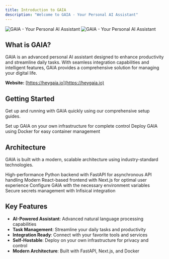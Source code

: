 ```yaml
---
title: Introduction to GAIA
description: "Welcome to GAIA - Your Personal AI Assistant"
---
```


<img
  className="block dark:hidden rounded-lg"
  src="/images/wallpaper.png"
  alt="GAIA - Your Personal AI Assistant"
/>
<img
  className="hidden dark:block rounded-lg"
  src="/images/wallpaper.png"
  alt="GAIA - Your Personal AI Assistant"
/>

## What is GAIA?

GAIA is an advanced personal AI assistant designed to enhance productivity and streamline daily tasks. With seamless integration capabilities and intelligent features, GAIA provides a comprehensive solution for managing your digital life.

**Website:** [https://heygaia.io](https://heygaia.io)

## Getting Started

Get up and running with GAIA quickly using our comprehensive setup guides.

<CardGroup cols={2}>
  <Card
    title="Self-Hosting Setup"
    icon="server"
    href="/self-hosting/overview"
  >
    Set up GAIA on your own infrastructure for complete control
  </Card>
  <Card
    title="Docker Setup"
    icon="docker"
    href="/self-hosting/docker-setup"
  >
    Deploy GAIA using Docker for easy container management
  </Card>
</CardGroup>

## Architecture

GAIA is built with a modern, scalable architecture using industry-standard technologies.

<CardGroup cols={2}>
  <Card
    title="Backend (FastAPI)"
    icon="code"
    href="#backend-overview"
  >
    High-performance Python backend with FastAPI for asynchronous API handling
  </Card>
  <Card
    title="Frontend (Next.js)"
    icon="window"
    href="#frontend-overview"
  >
    Modern React-based frontend with Next.js for optimal user experience
  </Card>
  <Card
    title="Environment Variables"
    icon="gear"
    href="/self-hosting/environment-variables"
  >
    Configure GAIA with the necessary environment variables
  </Card>
  <Card
    title="Infisical Setup"
    icon="lock"
    href="/self-hosting/infisical-setup"
  >
    Secure secrets management with Infisical integration
  </Card>
</CardGroup>

## Key Features

- **AI-Powered Assistant**: Advanced natural language processing capabilities
- **Task Management**: Streamline your daily tasks and productivity
- **Integration Ready**: Connect with your favorite tools and services
- **Self-Hostable**: Deploy on your own infrastructure for privacy and control
- **Modern Architecture**: Built with FastAPI, Next.js, and Docker
